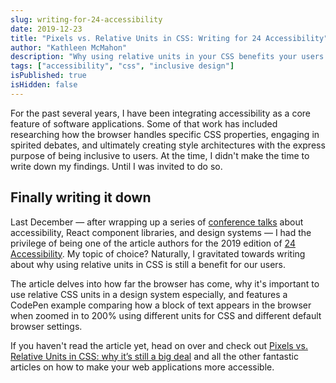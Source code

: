 ```yaml
---
slug: writing-for-24-accessibility
date: 2019-12-23
title: "Pixels vs. Relative Units in CSS: Writing for 24 Accessibility"
author: "Kathleen McMahon"
description: "Why using relative units in your CSS benefits your users."
tags: ["accessibility", "css", "inclusive design"]
isPublished: true
isHidden: false
---
```


For the past several years, I have been integrating accessibility as a core feature of software applications. Some of that work has included researching how the browser handles specific CSS properties, engaging in spirited debates, and ultimately creating style architectures with the express purpose of being inclusive to users. At the time, I didn't make the time to write down my findings. Until I was invited to do so.

## Finally writing it down

Last December — after wrapping up a series of [conference talks](https://noti.st/resource11) about accessibility, React component libraries, and design systems — I had the privilege of being one of the article authors for the 2019 edition of [24 Accessibility](https://twitter.com/24accessibility). My topic of choice? Naturally, I gravitated towards writing about why using relative units in CSS is still a benefit for our users.

The article delves into how far the browser has come, why it's important to use relative CSS units in a design system especially, and features a CodePen example comparing how a block of text appears in the browser when zoomed in to 200% using different units for CSS and different default browser settings.

<CodePen codePenId="eYOQQxY" />

If you haven't read the article yet, head on over and check out [Pixels vs. Relative Units in CSS: why it’s still a big deal](https://www.24a11y.com/2019/pixels-vs-relative-units-in-css-why-its-still-a-big-deal/) and all the other fantastic articles on how to make your web applications more accessible.
